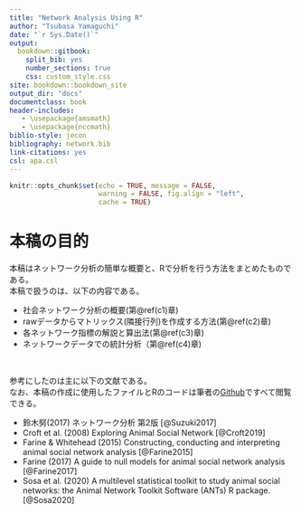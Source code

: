 ```yaml
--- 
title: "Network Analysis Using R"
author: "Tsubasa Yamaguchi"
date: "`r Sys.Date()`"
output: 
  bookdown::gitbook:
    split_bib: yes  
    number_sections: true    
    css: custom_style.css   
site: bookdown::bookdown_site  
output_dir: "docs"  
documentclass: book  
header-includes:
   - \usepackage{amsmath}
   - \usepackage{nccmath}
biblio-style: jecon    
bibliography: network.bib   
link-citations: yes
csl: apa.csl
---
```


```r
knitr::opts_chunk$set(echo = TRUE, message = FALSE,
                      warning = FALSE, fig.align = "left",
                      cache = TRUE)
```

# 本稿の目的 {-}   
本稿はネットワーク分析の簡単な概要と、Rで分析を行う方法をまとめたものである。  
本稿で扱うのは、以下の内容である。

- 社会ネットワーク分析の概要(第\@ref(c1)章)
- rawデータからマトリックス(隣接行列)を作成する方法(第\@ref(c2)章)  
- 各ネットワーク指標の解説と算出法(第\@ref(c3)章)   
- ネットワークデータでの統計分析（第\@ref(c4)章)  

<br/>  

参考にしたのは主に以下の文献である。  
なお、本稿の作成に使用したファイルとRのコードは筆者の[Github](https://github.com/TsubasaYamaguchi-jinrui/Network_Analysis_Using_R)ですべて閲覧できる。  

- 鈴木努(2017) ネットワーク分析 第2版 [@Suzuki2017]  
- Croft et al. (2008) Exploring Animal Social Network [@Croft2019]  
- Farine & Whitehead (2015) Constructing, conducting and interpreting animal social network analysis [@Farine2015]  
- Farine (2017) A guide to null models for animal social network analysis [@Farine2017]  
- Sosa et al. (2020) A multilevel statistical toolkit to study animal social networks: the Animal Network Toolkit Software (ANTs) R package. [@Sosa2020]  

